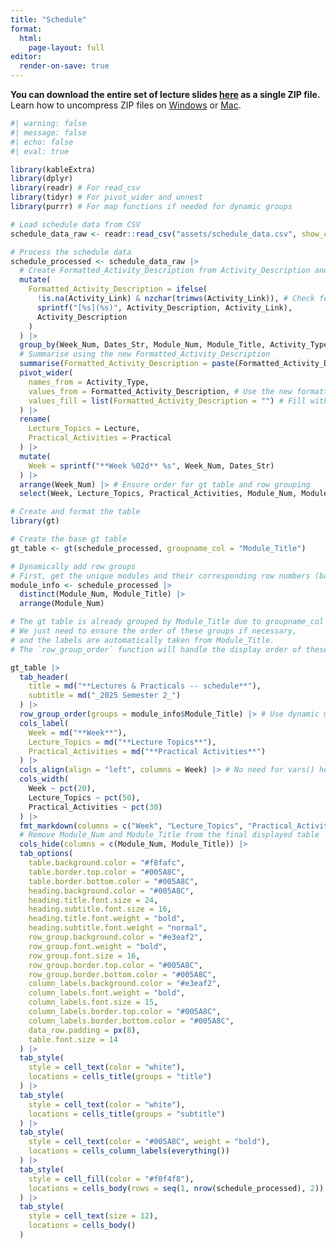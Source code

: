 ```yaml
---
title: "Schedule"
format: 
  html:
    page-layout: full
editor: 
  render-on-save: true
---
```


**You can download the entire set of lecture slides [here](#) as a single ZIP file.** Learn how to uncompress ZIP files on [Windows](https://support.microsoft.com/en-au/windows/zip-and-unzip-files-8d28fa72-f2f9-712f-67df-f80cf89fd4e5) or [Mac](https://support.apple.com/en-au/guide/mac-help/mchlp2528/mac).

```r
#| warning: false
#| message: false
#| echo: false
#| eval: true

library(kableExtra)
library(dplyr)
library(readr) # For read_csv
library(tidyr) # For pivot_wider and unnest
library(purrr) # For map functions if needed for dynamic groups

# Load schedule data from CSV
schedule_data_raw <- readr::read_csv("assets/schedule_data.csv", show_col_types = FALSE)

# Process the schedule data
schedule_processed <- schedule_data_raw |>
  # Create Formatted_Activity_Description from Activity_Description and Activity_Link
  mutate(
    Formatted_Activity_Description = ifelse(
      !is.na(Activity_Link) & nzchar(trimws(Activity_Link)), # Check for non-empty, non-NA link
      sprintf("[%s](%s)", Activity_Description, Activity_Link),
      Activity_Description
    )
  ) |>
  group_by(Week_Num, Dates_Str, Module_Num, Module_Title, Activity_Type) |>
  # Summarise using the new Formatted_Activity_Description
  summarise(Formatted_Activity_Description = paste(Formatted_Activity_Description, collapse = "<br>"), .groups = "drop") |>
  pivot_wider(
    names_from = Activity_Type,
    values_from = Formatted_Activity_Description, # Use the new formatted column
    values_fill = list(Formatted_Activity_Description = "") # Fill with the new formatted column
  ) |>
  rename(
    Lecture_Topics = Lecture,
    Practical_Activities = Practical
  ) |>
  mutate(
    Week = sprintf("**Week %02d** %s", Week_Num, Dates_Str)
  ) |>
  arrange(Week_Num) |> # Ensure order for gt table and row grouping
  select(Week, Lecture_Topics, Practical_Activities, Module_Num, Module_Title) # Keep module info for grouping

# Create and format the table
library(gt)

# Create the base gt table
gt_table <- gt(schedule_processed, groupname_col = "Module_Title")

# Dynamically add row groups
# First, get the unique modules and their corresponding row numbers (based on Week_Num)
module_info <- schedule_processed |>
  distinct(Module_Num, Module_Title) |>
  arrange(Module_Num)

# The gt table is already grouped by Module_Title due to groupname_col = "Module_Title"
# We just need to ensure the order of these groups if necessary,
# and the labels are automatically taken from Module_Title.
# The `row_group_order` function will handle the display order of these groups.

gt_table |>
  tab_header(
    title = md("**Lectures & Practicals -- schedule**"),
    subtitle = md("_2025 Semester 2_")
  ) |>
  row_group_order(groups = module_info$Module_Title) |> # Use dynamic module titles for order
  cols_label(
    Week = md("**Week**"),
    Lecture_Topics = md("**Lecture Topics**"),
    Practical_Activities = md("**Practical Activities**")
  ) |>
  cols_align(align = "left", columns = Week) |> # No need for vars() here
  cols_width(
    Week ~ pct(20),
    Lecture_Topics ~ pct(50),
    Practical_Activities ~ pct(30)
  ) |>
  fmt_markdown(columns = c("Week", "Lecture_Topics", "Practical_Activities")) |>
  # Remove Module_Num and Module_Title from the final displayed table
  cols_hide(columns = c(Module_Num, Module_Title)) |>
  tab_options(
    table.background.color = "#f8fafc",
    table.border.top.color = "#005A8C",
    table.border.bottom.color = "#005A8C",
    heading.background.color = "#005A8C",
    heading.title.font.size = 24,
    heading.subtitle.font.size = 16,
    heading.title.font.weight = "bold",
    heading.subtitle.font.weight = "normal",
    row_group.background.color = "#e3eaf2",
    row_group.font.weight = "bold",
    row_group.font.size = 16,
    row_group.border.top.color = "#005A8C",
    row_group.border.bottom.color = "#005A8C",
    column_labels.background.color = "#e3eaf2",
    column_labels.font.weight = "bold",
    column_labels.font.size = 15,
    column_labels.border.top.color = "#005A8C",
    column_labels.border.bottom.color = "#005A8C",
    data_row.padding = px(8),
    table.font.size = 14
  ) |>
  tab_style(
    style = cell_text(color = "white"),
    locations = cells_title(groups = "title")
  ) |>
  tab_style(
    style = cell_text(color = "white"),
    locations = cells_title(groups = "subtitle")
  ) |>
  tab_style(
    style = cell_text(color = "#005A8C", weight = "bold"),
    locations = cells_column_labels(everything())
  ) |>
  tab_style(
    style = cell_fill(color = "#f0f4f8"),
    locations = cells_body(rows = seq(1, nrow(schedule_processed), 2))
  ) |>
  tab_style(
    style = cell_text(size = 12),
    locations = cells_body()
  )

```


